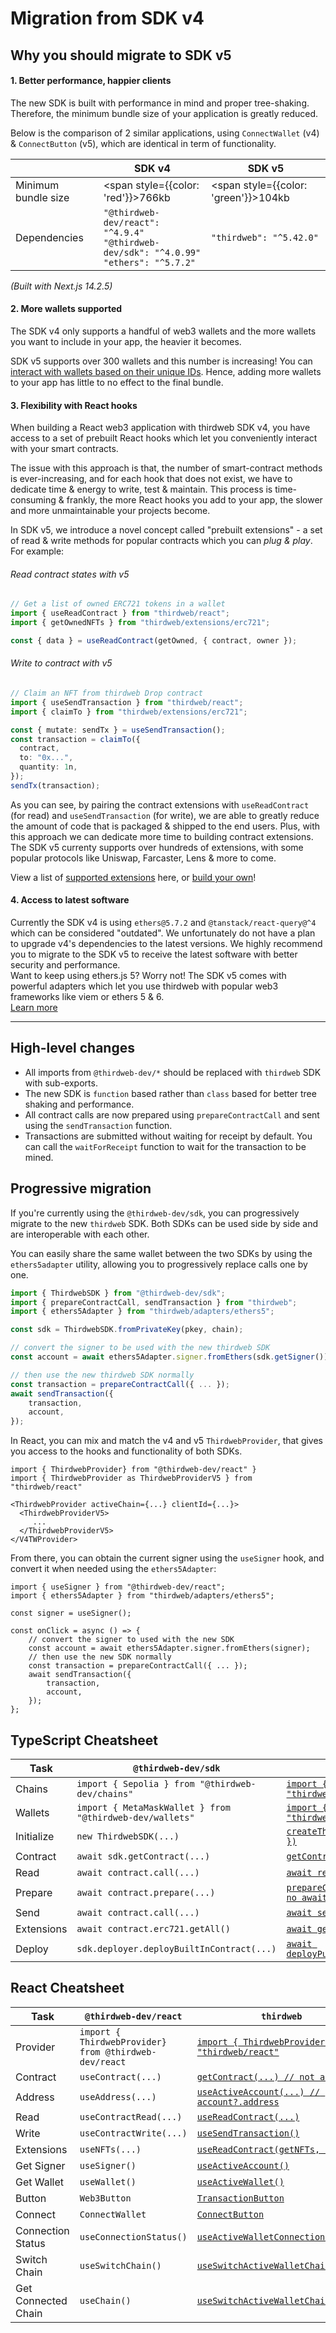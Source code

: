 # Migration from SDK v4

## Why you should migrate to SDK v5

#### 1. Better performance, happier clients
The new SDK is built with performance in mind and proper tree-shaking. Therefore, the minimum bundle size of your application is greatly reduced.

Below is the comparison of 2 similar applications, using `ConnectWallet` (v4) & `ConnectButton` (v5), which are identical in term of functionality.

|                     | SDK v4 | SDK v5
| ------------------- | ------ | -------
| Minimum bundle size | <span style={{color: 'red'}}>766kb</span>  | <span style={{color: 'green'}}>104kb</span>
| Dependencies        | `"@thirdweb-dev/react": "^4.9.4"`<br/>`"@thirdweb-dev/sdk": "^4.0.99"`<br/>`"ethers": "^5.7.2"`| `"thirdweb": "^5.42.0"`

_(Built with Next.js 14.2.5)_

#### 2. More wallets supported
The SDK v4 only supports a handful of web3 wallets and the more wallets you want to include in your app, the heavier it becomes.

SDK v5 supports over 300 wallets and this number is increasing! You can [interact with wallets based on their unique IDs](/typescript/v5/wallets#example-connect-a-wallet-and-access-an-account-to-send-a-transaction).
Hence, adding more wallets to your app has little to no effect to the final bundle.

#### 3. Flexibility with React hooks
When building a React web3 application with thirdweb SDK v4, you have access to a set of prebuilt React hooks which let you conveniently interact with your smart contracts.

The issue with this approach is that, the number of smart-contract methods is ever-increasing, and for each hook that does not exist, we have to dedicate time & energy
to write, test & maintain. This process is time-consuming & frankly, the more React hooks you add to your app, the slower and more unmaintainable your projects become.

In SDK v5, we introduce a novel concept called "prebuilt extensions" - a set of read & write methods for popular contracts which you can _plug & play_. For example:
###### Read contract states with v5
```ts
// Get a list of owned ERC721 tokens in a wallet
import { useReadContract } from "thirdweb/react";
import { getOwnedNFTs } from "thirdweb/extensions/erc721";

const { data } = useReadContract(getOwned, { contract, owner });
```

###### Write to contract with v5
```ts
// Claim an NFT from thirdweb Drop contract
import { useSendTransaction } from "thirdweb/react";
import { claimTo } from "thirdweb/extensions/erc721";

const { mutate: sendTx } = useSendTransaction();
const transaction = claimTo({
  contract,
  to: "0x...",
  quantity: 1n,
});
sendTx(transaction);
```

As you can see, by pairing the contract extensions with `useReadContract` (for read) and `useSendTransaction` (for write),
we are able to greatly reduce the amount of code that is packaged & shipped to the end users. Plus, with this approach we can dedicate more time
to building contract extensions. The SDK v5 currenty supports over hundreds of extensions, with some popular protocols like Uniswap, Farcaster, Lens & more to come.

View a list of [supported extensions](/typescript/v5/extensions/built-in) here, or [build your own](/typescript/v5/extensions/create)!



#### 4. Access to latest software
Currently the SDK v4 is using `ethers@5.7.2` and `@tanstack/react-query@^4` which can be considered "outdated".
We unfortunately do not have a plan to upgrade v4's dependencies to the latest versions. 
We highly recommend you to migrate to the SDK v5 to receive the latest software with better security and performance.  
Want to keep using ethers.js 5? Worry not! The SDK v5 comes with powerful adapters which let you use thirdweb with popular web3 frameworks like viem or ethers 5 & 6.  
[Learn more](/typescript/v5/adapters#ethers-v5)  


<hr/>

## High-level changes

- All imports from `@thirdweb-dev/*` should be replaced with `thirdweb` SDK with sub-exports.
- The new SDK is `function` based rather than `class` based for better tree shaking and performance.
- All contract calls are now prepared using `prepareContractCall` and sent using the `sendTransaction` function.
- Transactions are submitted without waiting for receipt by default. You can call the `waitForReceipt` function to wait for the transaction to be mined.

## Progressive migration

If you're currently using the `@thirdweb-dev/sdk`, you can progressively migrate to the new `thirdweb` SDK. Both SDKs can be used side by side and are interoperable with each other.

You can easily share the same wallet between the two SDKs by using the `ethers5adapter` utility, allowing you to progressively replace calls one by one.

```ts
import { ThirdwebSDK } from "@thirdweb-dev/sdk";
import { prepareContractCall, sendTransaction } from "thirdweb";
import { ethers5Adapter } from "thirdweb/adapters/ethers5";

const sdk = ThirdwebSDK.fromPrivateKey(pkey, chain);

// convert the signer to be used with the new thirdweb SDK
const account = await ethers5Adapter.signer.fromEthers(sdk.getSigner());

// then use the new thirdweb SDK normally
const transaction = prepareContractCall({ ... });
await sendTransaction({
	transaction,
	account,
});
```

In React, you can mix and match the v4 and v5 `ThirdwebProvider`, that gives you access to the hooks and functionality of both SDKs.

```tsx
import { ThirdwebProvider} from "@thirdweb-dev/react" }
import { ThirdwebProvider as ThirdwebProviderV5 } from "thirdweb/react"

<ThirdwebProvider activeChain={...} clientId={...}>
  <ThirdwebProviderV5>
     ...
  </ThirdwebProviderV5>
</V4TWProvider>
```

From there, you can obtain the current signer using the `useSigner` hook, and convert it when needed using the `ethers5Adapter`:

```tsx
import { useSigner } from "@thirdweb-dev/react";
import { ethers5Adapter } from "thirdweb/adapters/ethers5";

const signer = useSigner();

const onClick = async () => {
    // convert the signer to used with the new SDK
	const account = await ethers5Adapter.signer.fromEthers(signer);
    // then use the new SDK normally
    const transaction = prepareContractCall({ ... });
    await sendTransaction({
	    transaction,
	    account,
    });
};
```

## TypeScript Cheatsheet

| Task       | `@thirdweb-dev/sdk`                                      | `thirdweb`                                        |
| ---------- | -------------------------------------------------------- | ------------------------------------------------- |
| Chains     | `import { Sepolia } from "@thirdweb-dev/chains"`         | [`import { sepolia } from "thirdweb/chains"`](/typescript/v5/chain)       |
| Wallets    | `import { MetaMaskWallet } from "@thirdweb-dev/wallets"` | [`import { createWallet } from "thirdweb/wallets"`](/references/typescript/v5/createWallet) |
| Initialize | `new ThirdwebSDK(...)`                                   | [`createThirdwebClient({ ... })`](/references/typescript/v5/createThirdwebClient)                   |
| Contract   | `await sdk.getContract(...)`                             | [`getContract(...) // no await`](/references/typescript/v5/getContract)                    |
| Read       | `await contract.call(...)`                               | [`await readContract(...)`](/references/typescript/v5/readContract)                         |
| Prepare    | `await contract.prepare(...)`                            | [`prepareContractCall(...) // no await`](/references/typescript/v5/prepareContractCall)            |
| Send       | `await contract.call(...)`                               | [`await sendTransaction(...)`](/references/typescript/v5/sendTransaction)                      |
| Extensions | `await contract.erc721.getAll()`                         | [`await getNFTs(...)`](/references/typescript/v5/erc721/getNFTs)                              |
| Deploy     | `sdk.deployer.deployBuiltInContract(...)`                | [`await deployPublishedContract(...)`](/references/typescript/v5/deploy/deployPublishedContract)              |


## React Cheatsheet

| Task                 | `@thirdweb-dev/react`                                 | `thirdweb`                                          |
| ---------------------| ----------------------------------------------------- | --------------------------------------------------- |
| Provider             | `import { ThirdwebProvider} from @thirdweb-dev/react` | [`import { ThirdwebProvider } from "thirdweb/react"`](/react/v5/ThirdwebProvider) |
| Contract             | `useContract(...)`                                    | [`getContract(...) // not a hook`](/references/typescript/v5/getContract)                    |
| Address              | `useAddress(...)`                                     | [`useActiveAccount(...) // account?.address`](/references/typescript/v5/useActiveAccount)         |
| Read                 | `useContractRead(...)`                                | [`useReadContract(...)`](/references/typescript/v5/useReadContract)                              |
| Write                | `useContractWrite(...)`                               | [`useSendTransaction()`](/references/typescript/v5/useSendTransaction)                             |
| Extensions           | `useNFTs(...)`                                        | [`useReadContract(getNFTs, { ... })`](/references/typescript/v5/useReadContract)                |
| Get Signer           | `useSigner()`                                         | [`useActiveAccount()`](/references/typescript/v5/useActiveAccount)                                |
| Get Wallet           | `useWallet()`                                         | [`useActiveWallet()`](/references/typescript/v5/useActiveWallet)                                 |
| Button               | `Web3Button`                                          | [`TransactionButton`](/react/v5/TransactionButton)                                 |
| Connect              | `ConnectWallet`                                       | [`ConnectButton`](/react/v5/ConnectButton)                                     |
| Connection Status    | `useConnectionStatus()`                               | [`useActiveWalletConnectionStatus()`](/references/typescript/v5/useActiveWalletConnectionStatus)                 |
| Switch Chain         | `useSwitchChain()`                                    | [`useSwitchActiveWalletChain()`](/references/typescript/v5/useSwitchActiveWalletChain)                      |
| Get Connected Chain  | `useChain()`                                          | [`useSwitchActiveWalletChain()`](/references/typescript/v5/useSwitchActiveWalletChain)                  |
